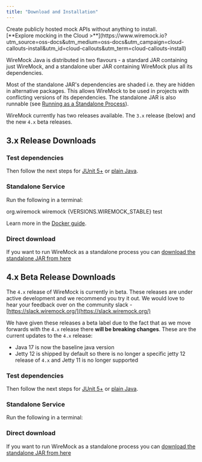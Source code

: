 ```yaml
---
title: "Download and Installation"
---
```




<CloudCallout title="Try WireMock Cloud" icon="rocket">
    Create publicly hosted mock APIs without anything to install. <br/>[**Explore mocking in the Cloud >**](https://www.wiremock.io?utm_source=oss-docs&utm_medium=oss-docs&utm_campaign=cloud-callouts-install&utm_id=cloud-callouts&utm_term=cloud-callouts-install)
</CloudCallout>


WireMock Java is distributed in two flavours - a standard JAR containing just WireMock, and a standalone uber JAR containing
WireMock plus all its dependencies.

Most of the standalone JAR's dependencies are shaded i.e. they are hidden in alternative packages. This allows WireMock to be used in projects with
conflicting versions of its dependencies. The standalone JAR is also runnable (see [Running as a Standalone Process](../standalone/)).

WireMock currently has two releases available.  The `3.x` release (below) and the new `4.x` beta releases.

## 3.x Release Downloads



### Test dependencies

<WireMockDependency />

Then follow the next steps for [JUnit 5+](../junit-jupiter/) or [plain Java](../java-usage//).

### Standalone Service

Run the following in a terminal:

<Tabs>
<TabItem label="Docker">

<DockerCommand />

</TabItem>
<TabItem label="Maven/Gradle">

<VCode lang="xml">
<dependency>
    <groupId>org.wiremock</groupId>
    <artifactId>wiremock</artifactId>
    <version>{VERSIONS.WIREMOCK_STABLE}</version>
    <scope>test</scope>
</dependency>
</VCode>

</TabItem>
</Tabs>


Learn more in the [Docker guide](../../docs/standalone/docker/).

### Direct download

If you want to run WireMock as a standalone process you can
<a id="wiremock-standalone-download" href="https://repo1.maven.org/maven2/org/wiremock/wiremock-standalone/3.13.1/wiremock-standalone-3.13.1.jar">download the standalone JAR from
here</a>

## 4.x Beta Release Downloads

The `4.x` release of WireMock is currently in beta.  These releases are under active development and we recommend you try it out.  We would love
to hear your feedback over on the community slack - [https://slack.wiremock.org/](https://slack.wiremock.org/)

We have given these releases a beta label due to the fact that as we move forwards with the `4.x` release there **will be
breaking changes**.  These are the current updates to the `4.x` release:

* Java 17 is now the baseline java version
* Jetty 12 is shipped by default so there is no longer a specific jetty 12 release of `4.x` and Jetty 11 is no longer supported

### Test dependencies

<WireMockDependency version="beta" />

Then follow the next steps for [JUnit 5+](../junit-jupiter/) or [plain Java](../java-usage//).


### Standalone Service

Run the following in a terminal:

<WireMockDependency artifact="wiremock-standalone" version="beta" />


### Direct download

If you want to run WireMock as a standalone process you can
<a id="wiremock-standalone-download" href="https://repo1.maven.org/maven2/org/wiremock/wiremock-standalone/4.0.0-beta.15/wiremock-standalone-4.0.0-beta.15.jar">download the standalone JAR from
here</a>
